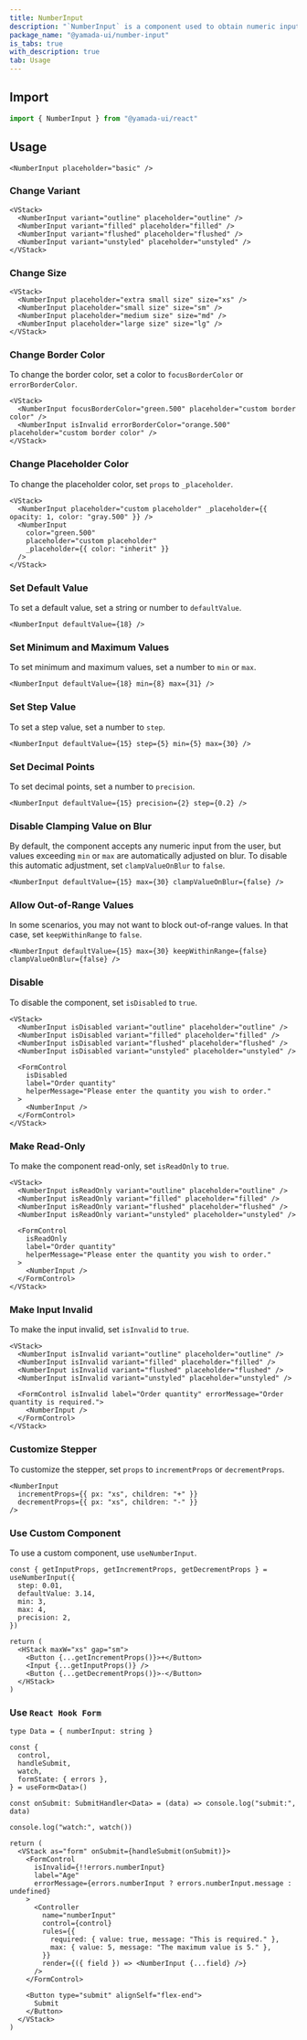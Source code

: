 ```yaml
---
title: NumberInput
description: "`NumberInput` is a component used to obtain numeric input from the user."
package_name: "@yamada-ui/number-input"
is_tabs: true
with_description: true
tab: Usage
---
```


## Import

```ts
import { NumberInput } from "@yamada-ui/react"
```

## Usage

```tsx
<NumberInput placeholder="basic" />
```

### Change Variant

```tsx
<VStack>
  <NumberInput variant="outline" placeholder="outline" />
  <NumberInput variant="filled" placeholder="filled" />
  <NumberInput variant="flushed" placeholder="flushed" />
  <NumberInput variant="unstyled" placeholder="unstyled" />
</VStack>
```

### Change Size

```tsx
<VStack>
  <NumberInput placeholder="extra small size" size="xs" />
  <NumberInput placeholder="small size" size="sm" />
  <NumberInput placeholder="medium size" size="md" />
  <NumberInput placeholder="large size" size="lg" />
</VStack>
```

### Change Border Color

To change the border color, set a color to `focusBorderColor` or `errorBorderColor`.

```tsx
<VStack>
  <NumberInput focusBorderColor="green.500" placeholder="custom border color" />
  <NumberInput isInvalid errorBorderColor="orange.500" placeholder="custom border color" />
</VStack>
```

### Change Placeholder Color

To change the placeholder color, set `props` to `_placeholder`.

```tsx
<VStack>
  <NumberInput placeholder="custom placeholder" _placeholder={{ opacity: 1, color: "gray.500" }} />
  <NumberInput
    color="green.500"
    placeholder="custom placeholder"
    _placeholder={{ color: "inherit" }}
  />
</VStack>
```

### Set Default Value

To set a default value, set a string or number to `defaultValue`.

```tsx
<NumberInput defaultValue={18} />
```

### Set Minimum and Maximum Values

To set minimum and maximum values, set a number to `min` or `max`.

```tsx
<NumberInput defaultValue={18} min={8} max={31} />
```

### Set Step Value

To set a step value, set a number to `step`.

```tsx
<NumberInput defaultValue={15} step={5} min={5} max={30} />
```

### Set Decimal Points

To set decimal points, set a number to `precision`.

```tsx
<NumberInput defaultValue={15} precision={2} step={0.2} />
```

### Disable Clamping Value on Blur

By default, the component accepts any numeric input from the user, but values exceeding `min` or `max` are automatically adjusted on blur. To disable this automatic adjustment, set `clampValueOnBlur` to `false`.

```tsx
<NumberInput defaultValue={15} max={30} clampValueOnBlur={false} />
```

### Allow Out-of-Range Values

In some scenarios, you may not want to block out-of-range values. In that case, set `keepWithinRange` to `false`.

```tsx
<NumberInput defaultValue={15} max={30} keepWithinRange={false} clampValueOnBlur={false} />
```

### Disable

To disable the component, set `isDisabled` to `true`.

```tsx
<VStack>
  <NumberInput isDisabled variant="outline" placeholder="outline" />
  <NumberInput isDisabled variant="filled" placeholder="filled" />
  <NumberInput isDisabled variant="flushed" placeholder="flushed" />
  <NumberInput isDisabled variant="unstyled" placeholder="unstyled" />

  <FormControl
    isDisabled
    label="Order quantity"
    helperMessage="Please enter the quantity you wish to order."
  >
    <NumberInput />
  </FormControl>
</VStack>
```

### Make Read-Only

To make the component read-only, set `isReadOnly` to `true`.

```tsx
<VStack>
  <NumberInput isReadOnly variant="outline" placeholder="outline" />
  <NumberInput isReadOnly variant="filled" placeholder="filled" />
  <NumberInput isReadOnly variant="flushed" placeholder="flushed" />
  <NumberInput isReadOnly variant="unstyled" placeholder="unstyled" />

  <FormControl
    isReadOnly
    label="Order quantity"
    helperMessage="Please enter the quantity you wish to order."
  >
    <NumberInput />
  </FormControl>
</VStack>
```

### Make Input Invalid

To make the input invalid, set `isInvalid` to `true`.

```tsx
<VStack>
  <NumberInput isInvalid variant="outline" placeholder="outline" />
  <NumberInput isInvalid variant="filled" placeholder="filled" />
  <NumberInput isInvalid variant="flushed" placeholder="flushed" />
  <NumberInput isInvalid variant="unstyled" placeholder="unstyled" />

  <FormControl isInvalid label="Order quantity" errorMessage="Order quantity is required.">
    <NumberInput />
  </FormControl>
</VStack>
```

### Customize Stepper

To customize the stepper, set `props` to `incrementProps` or `decrementProps`.

```tsx
<NumberInput
  incrementProps={{ px: "xs", children: "+" }}
  decrementProps={{ px: "xs", children: "-" }}
/>
```

### Use Custom Component

To use a custom component, use `useNumberInput`.

```tsx functional=true
const { getInputProps, getIncrementProps, getDecrementProps } = useNumberInput({
  step: 0.01,
  defaultValue: 3.14,
  min: 3,
  max: 4,
  precision: 2,
})

return (
  <HStack maxW="xs" gap="sm">
    <Button {...getIncrementProps()}>+</Button>
    <Input {...getInputProps()} />
    <Button {...getDecrementProps()}>-</Button>
  </HStack>
)
```

### Use `React Hook Form`

```tsx functional=true
type Data = { numberInput: string }

const {
  control,
  handleSubmit,
  watch,
  formState: { errors },
} = useForm<Data>()

const onSubmit: SubmitHandler<Data> = (data) => console.log("submit:", data)

console.log("watch:", watch())

return (
  <VStack as="form" onSubmit={handleSubmit(onSubmit)}>
    <FormControl
      isInvalid={!!errors.numberInput}
      label="Age"
      errorMessage={errors.numberInput ? errors.numberInput.message : undefined}
    >
      <Controller
        name="numberInput"
        control={control}
        rules={{
          required: { value: true, message: "This is required." },
          max: { value: 5, message: "The maximum value is 5." },
        }}
        render={({ field }) => <NumberInput {...field} />}
      />
    </FormControl>

    <Button type="submit" alignSelf="flex-end">
      Submit
    </Button>
  </VStack>
)
```
